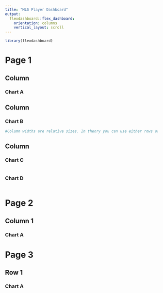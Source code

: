 ```yaml
---
title: "MLS Player Dashboard"
output: 
  flexdashboard::flex_dashboard:
    orientation: columns
    vertical_layout: scroll
---
```


```r
library(flexdashboard)
```
Page 1
=========================

Column {data-width=10}
-----------------------------------------------------------------------

### Chart A

Column {data-width=10}
-----------------------------------------------------------------------

### Chart B

```r
#Column widths are relative sizes. In theory you can use either rows or columns but I dont think you can use both.
```

Column {data-width=10}
-----------------------------------------------------------------------

### Chart C

```r

```

### Chart D

```r

```


Page 2
=================

Column 1
----------------------

### Chart A

Page 3
==================

Row 1
-------------------

### Chart A
